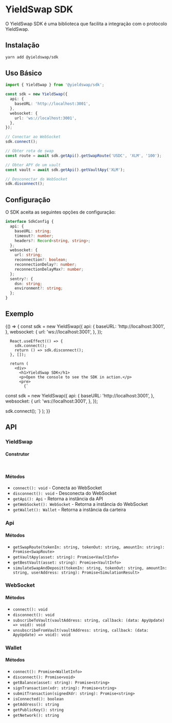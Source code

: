 
<Meta title="SDK/YieldSwap" component={YieldSwap} />

# YieldSwap SDK

O YieldSwap SDK é uma biblioteca que facilita a integração com o protocolo YieldSwap.

## Instalação

```bash
yarn add @yieldswap/sdk
```

## Uso Básico

```typescript
import { YieldSwap } from '@yieldswap/sdk';

const sdk = new YieldSwap({
  api: {
    baseURL: 'http://localhost:3001',
  },
  websocket: {
    url: 'ws://localhost:3001',
  },
});

// Conectar ao WebSocket
sdk.connect();

// Obter rota de swap
const route = await sdk.getApi().getSwapRoute('USDC', 'XLM', '100');

// Obter APY de um vault
const vault = await sdk.getApi().getVaultApy('XLM');

// Desconectar do WebSocket
sdk.disconnect();
```

## Configuração

O SDK aceita as seguintes opções de configuração:

```typescript
interface SdkConfig {
  api: {
    baseURL: string;
    timeout?: number;
    headers?: Record<string, string>;
  };
  websocket: {
    url: string;
    reconnection?: boolean;
    reconnectionDelay?: number;
    reconnectionDelayMax?: number;
  };
  sentry?: {
    dsn: string;
    environment?: string;
  };
}
```

## Exemplo

<Canvas>
  <Story name="Default">
    {() => {
      const sdk = new YieldSwap({
        api: {
          baseURL: 'http://localhost:3001',
        },
        websocket: {
          url: 'ws://localhost:3001',
        },
      });

      React.useEffect(() => {
        sdk.connect();
        return () => sdk.disconnect();
      }, []);

      return (
        <div>
          <h1>YieldSwap SDK</h1>
          <p>Open the console to see the SDK in action.</p>
          <pre>
            {`
const sdk = new YieldSwap({
  api: {
    baseURL: 'http://localhost:3001',
  },
  websocket: {
    url: 'ws://localhost:3001',
  },
});

sdk.connect();
            `}
          </pre>
        </div>
      );
    }}
  </Story>
</Canvas>

## API

### YieldSwap

#### Construtor

```typescript
new YieldSwap(config: SdkConfig)
```

#### Métodos

- `connect(): void` - Conecta ao WebSocket
- `disconnect(): void` - Desconecta do WebSocket
- `getApi(): Api` - Retorna a instância da API
- `getWebSocket(): WebSocket` - Retorna a instância do WebSocket
- `getWallet(): Wallet` - Retorna a instância da carteira

### Api

#### Métodos

- `getSwapRoute(tokenIn: string, tokenOut: string, amountIn: string): Promise<SwapRoute>`
- `getVaultApy(asset: string): Promise<VaultInfo>`
- `getBestVault(asset: string): Promise<VaultInfo>`
- `simulateSwapAndDeposit(tokenIn: string, tokenOut: string, amountIn: string, userAddress: string): Promise<SimulationResult>`

### WebSocket

#### Métodos

- `connect(): void`
- `disconnect(): void`
- `subscribeToVault(vaultAddress: string, callback: (data: ApyUpdate) => void): void`
- `unsubscribeFromVault(vaultAddress: string, callback: (data: ApyUpdate) => void): void`

### Wallet

#### Métodos

- `connect(): Promise<WalletInfo>`
- `disconnect(): Promise<void>`
- `getBalance(asset: string): Promise<string>`
- `signTransaction(xdr: string): Promise<string>`
- `submitTransaction(signedXdr: string): Promise<string>`
- `isConnected(): boolean`
- `getAddress(): string`
- `getPublicKey(): string`
- `getNetwork(): string` 